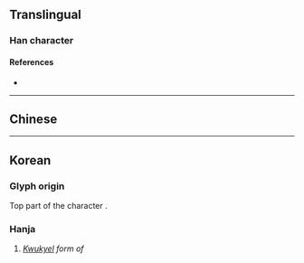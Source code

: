 {{character info}}
==Translingual==

===Han character===
{{Han char|rn=1|rad=一|as=01|sn=2|four=|canj=MH,XMH|ids=⿱一丿}}

====References====
* {{Han ref|kx=0076.021|dj=0137.060|hdz=10003.021|uh=4E06|ud=19974}}

----

==Chinese==
{{zh-see|厂|v}}

----

==Korean==
===Glyph origin===
Top part of the character {{l|ko|面|tr=myeon}}.

===Hanja===
{{ko-hanja|구결자|면}}

# ''[[kwukyel|Kwukyel]] form of'' {{ko-l|면}}